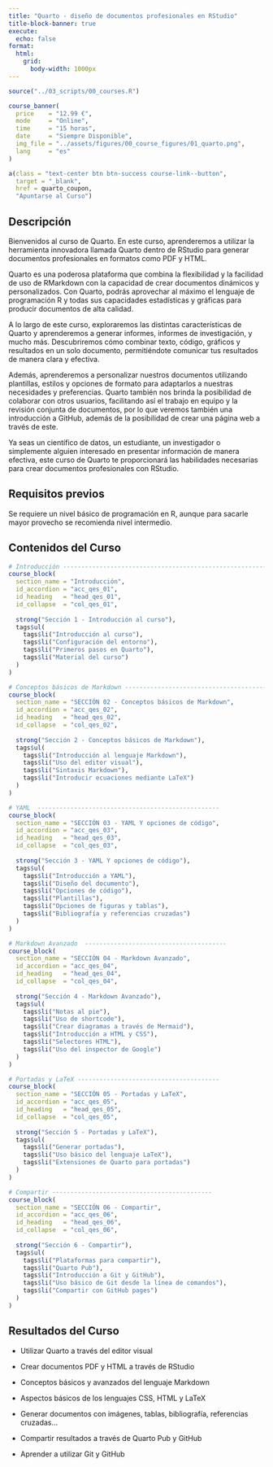 ```yaml
---
title: "Quarto - diseño de documentos profesionales en RStudio"
title-block-banner: true
execute: 
  echo: false
format: 
  html:
    grid: 
      body-width: 1000px
---
```


```r
source("../03_scripts/00_courses.R")
```

::: {.course-banner .column-screen}
```r
course_banner(
  price    = "12.99 €",
  mode     = "Online",
  time     = "15 horas",
  date     = "Siempre Disponible",
  img_file = "../assets/figures/00_course_figures/01_quarto.png",
  lang     = "es"
)
```
:::

::: course-link
```r
a(class = "text-center btn btn-success course-link--button",
  target = "_blank",
  href = quarto_coupon,
  "Apuntarse al Curso")
```
:::

::::: course-description
::: course-description--title
## Descripción
:::

::: course-description--text
Bienvenidos al curso de Quarto. En este curso, aprenderemos a utilizar la herramienta innovadora llamada Quarto dentro de RStudio para generar documentos profesionales en formatos como PDF y HTML.

Quarto es una poderosa plataforma que combina la flexibilidad y la facilidad de uso de RMarkdown con la capacidad de crear documentos dinámicos y personalizados. Con Quarto, podrás aprovechar al máximo el lenguaje de programación R y todas sus capacidades estadísticas y gráficas para producir documentos de alta calidad.

A lo largo de este curso, exploraremos las distintas características de Quarto y aprenderemos a generar informes, informes de investigación, y mucho más. Descubriremos cómo combinar texto, código, gráficos y resultados en un solo documento, permitiéndote comunicar tus resultados de manera clara y efectiva.

Además, aprenderemos a personalizar nuestros documentos utilizando plantillas, estilos y opciones de formato para adaptarlos a nuestras necesidades y preferencias. Quarto también nos brinda la posibilidad de colaborar con otros usuarios, facilitando así el trabajo en equipo y la revisión conjunta de documentos, por lo que veremos también una introducción a GitHub, además de la posibilidad de crear una página web a través de este.

Ya seas un científico de datos, un estudiante, un investigador o simplemente alguien interesado en presentar información de manera efectiva, este curso de Quarto te proporcionará las habilidades necesarias para crear documentos profesionales con RStudio.
:::
:::::

::::: course-description
::: course-description--title
## Requisitos previos
:::

::: course-description--text
Se requiere un nivel básico de programación en R, aunque para sacarle mayor provecho se recomienda nivel intermedio.
:::
:::::

:::: {.course-curriculum .column-screen}
::: course-description--title
## Contenidos del Curso
:::

```r
# Introducción --------------------------------------------------------------------
course_block(
  section_name = "Introducción",
  id_accordion = "acc_qes_01",
  id_heading   = "head_qes_01",
  id_collapse  = "col_qes_01",
  
  strong("Sección 1 - Introducción al curso"),
  tags$ul(
    tags$li("Introducción al curso"),
    tags$li("Configuración del entorno"),
    tags$li("Primeros pasos en Quarto"),
    tags$li("Material del curso")
  )
)

# Conceptos básicos de Markdown --------------------------------------------------
course_block(
  section_name = "SECCIÓN 02 - Conceptos básicos de Markdown",
  id_accordion = "acc_qes_02",
  id_heading   = "head_qes_02",
  id_collapse  = "col_qes_02",
  
  strong("Sección 2 - Conceptos básicos de Markdown"),
  tags$ul(
    tags$li("Introducción al lenguaje Markdown"),
    tags$li("Uso del editor visual"),
    tags$li("Sintaxis Markdown"),
    tags$li("Introducir ecuaciones mediante LaTeX")
  )
)

# YAML  --------------------------------------------------
course_block(
  section_name = "SECCIÓN 03 - YAML Y opciones de código",
  id_accordion = "acc_qes_03",
  id_heading   = "head_qes_03",
  id_collapse  = "col_qes_03",
  
  strong("Sección 3 - YAML Y opciones de código"),
  tags$ul(
    tags$li("Introducción a YAML"),
    tags$li("Diseño del documento"),
    tags$li("Opciones de código"),
    tags$li("Plantillas"),
    tags$li("Opciones de figuras y tablas"),
    tags$li("Bibliografía y referencias cruzadas")
  )
)

# Markdown Avanzado  ---------------------------------------
course_block(
  section_name = "SECCIÓN 04 - Markdown Avanzado",
  id_accordion = "acc_qes_04",
  id_heading   = "head_qes_04",
  id_collapse  = "col_qes_04",
  
  strong("Sección 4 - Markdown Avanzado"),
  tags$ul(
    tags$li("Notas al pie"),
    tags$li("Uso de shortcode"),
    tags$li("Crear diagramas a través de Mermaid"),
    tags$li("Introducción a HTML y CSS"),
    tags$li("Selectores HTML"),
    tags$li("Uso del inspector de Google")
  )
)

# Portadas y LaTeX ---------------------------------------
course_block(
  section_name = "SECCIÓN 05 - Portadas y LaTeX",
  id_accordion = "acc_qes_05",
  id_heading   = "head_qes_05",
  id_collapse  = "col_qes_05",
  
  strong("Sección 5 - Portadas y LaTeX"),
  tags$ul(
    tags$li("Generar portadas"),
    tags$li("Uso básico del lenguaje LaTeX"),
    tags$li("Extensiones de Quarto para portadas")
  )
)

# Compartir --------------------------------------------
course_block(
  section_name = "SECCIÓN 06 - Compartir",
  id_accordion = "acc_qes_06",
  id_heading   = "head_qes_06",
  id_collapse  = "col_qes_06",
  
  strong("Sección 6 - Compartir"),
  tags$ul(
    tags$li("Plataformas para compartir"),
    tags$li("Quarto Pub"),
    tags$li("Introducción a Git y GitHub"),
    tags$li("Uso básico de Git desde la línea de comandos"),
    tags$li("Compartir con GitHub pages")
  )
)

```
::::

::::: course-description
::: course-description--title
## Resultados del Curso
:::

::: course-description--text
-   Utilizar Quarto a través del editor visual

-   Crear documentos PDF y HTML a través de RStudio

-   Conceptos básicos y avanzados del lenguaje Markdown

-   Aspectos básicos de los lenguajes CSS, HTML y LaTeX

-   Generar documentos con imágenes, tablas, bibliografía, referencias cruzadas...

-   Compartir resultados a través de Quarto Pub y GitHub

-   Aprender a utilizar Git y GitHub
:::
:::::
